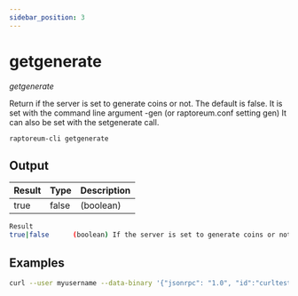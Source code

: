 ```yaml
---
sidebar_position: 3
---
```


# getgenerate

*getgenerate*

Return if the server is set to generate coins or not. The default is false.
It is set with the command line argument -gen (or raptoreum.conf setting gen)
It can also be set with the setgenerate call.


`raptoreum-cli getgenerate`

<!-- <ReactPlayer playing controls url={[
    {src: `${require('./assets/placeholder.webm').default}`, type: 'video/webm'}]} /> -->

## Output

| Result | Type | Description |
|--|--|--|
| true|false  | (boolean) | If the server is set to generate coins or not |

```bash
Result
true|false      (boolean) If the server is set to generate coins or not
```


## Examples

```bash
curl --user myusername --data-binary '{"jsonrpc": "1.0", "id":"curltest", "method": "getgenerate", "params": [] }' -H 'content-type: text/plain;' http://127.0.0.1:9998/
```

